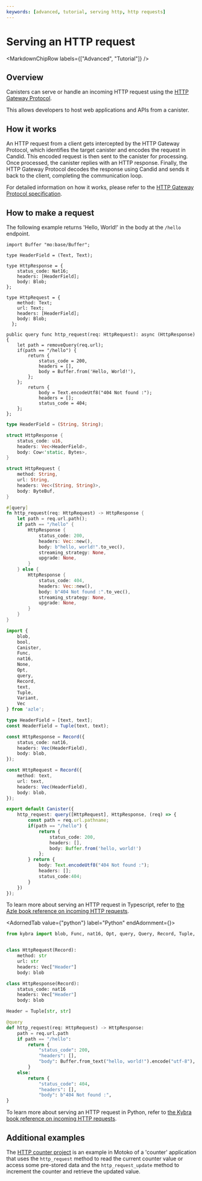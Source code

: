 ```yaml
---
keywords: [advanced, tutorial, serving http, http requests]
---
```



# Serving an HTTP request

<MarkdownChipRow labels={["Advanced", "Tutorial"]} />

## Overview

Canisters can serve or handle an incoming HTTP request using the [HTTP Gateway Protocol](https://internetcomputer.org/docs/current/references/http-gateway-protocol-spec).

This allows developers to host web applications and APIs from a canister.

## How it works

An HTTP request from a client gets intercepted by the HTTP Gateway Protocol, which identifies the target canister and encodes the request in Candid. This encoded request is then sent to the canister for processing. Once processed, the canister replies with an HTTP response. Finally, the HTTP Gateway Protocol decodes the response using Candid and sends it back to the client, completing the communication loop.

For detailed information on how it works, please refer to the [HTTP Gateway Protocol specification](https://internetcomputer.org/docs/current/references/http-gateway-protocol-spec).

## How to make a request

The following example returns 'Hello, World!' in the body at the `/hello` endpoint.

<AdornedTabs groupId="language">
<TabItem value="motoko" label="Motoko">

```motoko
import Buffer "mo:base/Buffer";

type HeaderField = (Text, Text);

type HttpResponse = {
    status_code: Nat16;
    headers: [HeaderField];
    body: Blob;
};

type HttpRequest = {
    method: Text;
    url: Text;
    headers: [HeaderField];
    body: Blob;
  };

public query func http_request(req: HttpRequest): async (HttpResponse) {
    let path = removeQuery(req.url);
    if(path == "/hello") {
        return {
            status_code = 200,
            headers = [],
            body = Buffer.from('Hello, World!'),
        };
    };
        return {
            body = Text.encodeUtf8("404 Not found :");
            headers = [];
            status_code = 404;
    };
};
```

</TabItem>

<TabItem value="rust" label="Rust">

```rust
type HeaderField = (String, String);

struct HttpResponse {
    status_code: u16,
    headers: Vec<HeaderField>,
    body: Cow<'static, Bytes>,
}

struct HttpRequest {
    method: String,
    url: String,
    headers: Vec<(String, String)>,
    body: ByteBuf,
}

#[query]
fn http_request(req: HttpRequest) -> HttpResponse {
    let path = req.url.path();
    if path == "/hello" {
        HttpResponse {
            status_code: 200,
            headers: Vec::new(),
            body: b"hello, world!".to_vec(),
            streaming_strategy: None,
            upgrade: None,
        }
    } else {
        HttpResponse {
            status_code: 404,
            headers: Vec::new(),
            body: b"404 Not found :".to_vec(),
            streaming_strategy: None,
            upgrade: None,
        }
    }
}
```

</TabItem>

<TabItem value="typescript" label="Typescript">

```typescript
import {
    blob,
    bool,
    Canister,
    Func,
    nat16,
    None,
    Opt,
    query,
    Record,
    text,
    Tuple,
    Variant,
    Vec
} from 'azle';

type HeaderField = [text, text];
const HeaderField = Tuple(text, text);

const HttpResponse = Record({
    status_code: nat16,
    headers: Vec(HeaderField),
    body: blob,
});

const HttpRequest = Record({
    method: text,
    url: text,
    headers: Vec(HeaderField),
    body: blob,
});

export default Canister({
    http_request: query([HttpRequest], HttpResponse, (req) => {
        const path = req.url.pathname;
        if(path == "/hello") {
            return {
                status_code: 200,
                headers: [],
                body: Buffer.from('hello, world!')
            };
        } return {
            body: Text.encodeUtf8("404 Not found :");
            headers: [];
            status_code:404;
        }
    })
});
```

To learn more about serving an HTTP request in Typescript, refer to [the Azle book reference on incoming HTTP requests](https://demergent-labs.github.io/azle/http.html).

</TabItem>

<AdornedTab value={"python"} label="Python" endAdornment={<BetaChip />}>

```python
from kybra import blob, Func, nat16, Opt, query, Query, Record, Tuple, Variant, Vec


class HttpRequest(Record):
    method: str
    url: str
    headers: Vec["Header"]
    body: blob

class HttpResponse(Record):
    status_code: nat16
    headers: Vec["Header"]
    body: blob

Header = Tuple[str, str]

@query
def http_request(req: HttpRequest) -> HttpResponse:
    path = req.url.path
    if path == "/hello":
        return {
            "status_code": 200,
            "headers": [],
            "body": Buffer.from_text("hello, world!").encode("utf-8"),
        }
    else:
        return {
            "status_code": 404,
            "headers": [],
            "body": b"404 Not found :",
}
```
To learn more about serving an HTTP request in Python, refer to [the Kybra book reference on incoming HTTP requests](https://demergent-labs.github.io/kybra/http.html).

</AdornedTab>
</AdornedTabs>

## Additional examples

The [HTTP counter project](../../../references/samples/motoko/http_counter) is an example in Motoko of a 'counter' application that uses the `http_request` method to read the current counter value or access some pre-stored data and the `http_request_update` method to increment the counter and retrieve the updated value.
